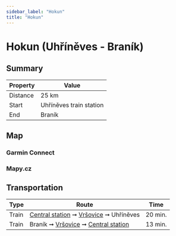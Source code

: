 ```yaml
---
sidebar_label: "Hokun"
title: "Hokun"
---
```


# Hokun (Uhříněves - Braník)

## Summary

| Property | Value |
| --- | --- |
| Distance | 25 km |
| Start | Uhříněves train station |
| End | Braník |

## Map

### Garmin Connect

<GarminEmbeddedCourse id="224619876"></GarminEmbeddedCourse>

### Mapy.cz

<MapyCzEmbeddedPath id="jobadepoba"></MapyCzEmbeddedPath>

## Transportation

| Type | Route | Time |
| --- | --- | --- |
| Train | [Central station](https://www.seznam.cz/jizdnirady/pubt%3A15212548%3A9hDIBxXv5L-%3Epubt%3A15212583%3A9h16XxXg7l?o=528&t=0 "See timetable") ➞ [Vršovice](https://www.seznam.cz/jizdnirady/pubt%3A15212586%3A9hEGexXp.D-%3Epubt%3A15212583%3A9h16XxXg7j?o=528&t=0 "See timetable") ➞ Uhříněves | 20 min. |
| Train | Braník ➞ [Vršovice](https://www.seznam.cz/jizdnirady/pubt%3A15212551%3A9gzfuxXeaM-%3Epubt%3A15212586%3A9hEGexXp.D?o=528&t=0 "See timetable" ) ➞ [Central station](https://www.seznam.cz/jizdnirady/pubt%3A15212551%3A9gzfvxXeaN-%3Epubt%3A15212548%3A9hDIBxXv5L?o=528&t=0 "See timetable" ) | 13 min. |
